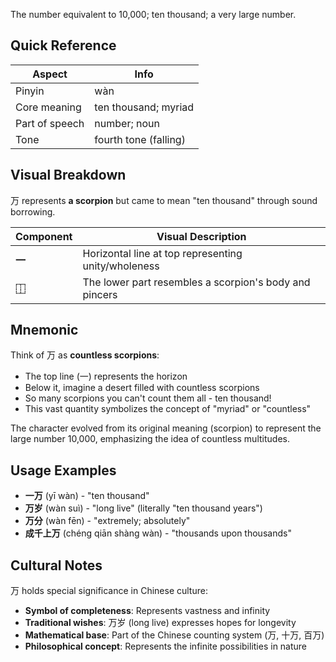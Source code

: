 The number equivalent to 10,000; ten thousand; a very large number.

## Quick Reference

| Aspect         | Info                  |
| -------------- | --------------------- |
| Pinyin         | wàn                   |
| Core meaning   | ten thousand; myriad  |
| Part of speech | number; noun          |
| Tone           | fourth tone (falling) |

## Visual Breakdown

万 represents **a scorpion** but came to mean "ten thousand" through sound borrowing.

| Component | Visual Description                                     |
| --------- | ------------------------------------------------------ |
| **一**    | Horizontal line at top representing unity/wholeness    |
| **⿰**    | The lower part resembles a scorpion's body and pincers |

## Mnemonic

Think of 万 as **countless scorpions**:

- The top line (一) represents the horizon
- Below it, imagine a desert filled with countless scorpions
- So many scorpions you can't count them all - ten thousand!
- This vast quantity symbolizes the concept of "myriad" or "countless"

The character evolved from its original meaning (scorpion) to represent the large number 10,000,
emphasizing the idea of countless multitudes.

## Usage Examples

- **一万** (yī wàn) - "ten thousand"
- **万岁** (wàn suì) - "long live" (literally "ten thousand years")
- **万分** (wàn fēn) - "extremely; absolutely"
- **成千上万** (chéng qiān shàng wàn) - "thousands upon thousands"

## Cultural Notes

万 holds special significance in Chinese culture:

- **Symbol of completeness**: Represents vastness and infinity
- **Traditional wishes**: 万岁 (long live) expresses hopes for longevity
- **Mathematical base**: Part of the Chinese counting system (万, 十万, 百万)
- **Philosophical concept**: Represents the infinite possibilities in nature
